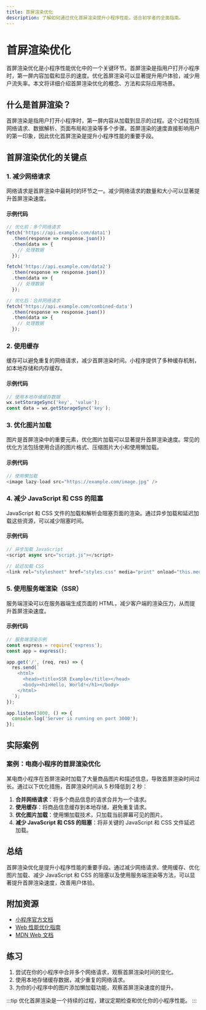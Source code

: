 ```yaml
---
title: 首屏渲染优化
description: 了解如何通过优化首屏渲染提升小程序性能，适合初学者的全面指南。
---
```


# 首屏渲染优化

首屏渲染优化是小程序性能优化中的一个关键环节。首屏渲染是指用户打开小程序时，第一屏内容加载和显示的速度。优化首屏渲染可以显著提升用户体验，减少用户流失率。本文将详细介绍首屏渲染优化的概念、方法和实际应用场景。

## 什么是首屏渲染？

首屏渲染是指用户打开小程序时，第一屏内容从加载到显示的过程。这个过程包括网络请求、数据解析、页面布局和渲染等多个步骤。首屏渲染的速度直接影响用户的第一印象，因此优化首屏渲染是提升小程序性能的重要手段。

## 首屏渲染优化的关键点

### 1. 减少网络请求

网络请求是首屏渲染中最耗时的环节之一。减少网络请求的数量和大小可以显著提升首屏渲染速度。

#### 示例代码

```javascript
// 优化前：多个网络请求
fetch('https://api.example.com/data1')
  .then(response => response.json())
  .then(data => {
    // 处理数据
  });

fetch('https://api.example.com/data2')
  .then(response => response.json())
  .then(data => {
    // 处理数据
  });

// 优化后：合并网络请求
fetch('https://api.example.com/combined-data')
  .then(response => response.json())
  .then(data => {
    // 处理数据
  });
```

### 2. 使用缓存

缓存可以避免重复的网络请求，减少首屏渲染时间。小程序提供了多种缓存机制，如本地存储和内存缓存。

#### 示例代码

```javascript
// 使用本地存储缓存数据
wx.setStorageSync('key', 'value');
const data = wx.getStorageSync('key');
```

### 3. 优化图片加载

图片是首屏渲染中的重要元素，优化图片加载可以显著提升首屏渲染速度。常见的优化方法包括使用合适的图片格式、压缩图片大小和使用懒加载。

#### 示例代码

```javascript
// 使用懒加载
<image lazy-load src="https://example.com/image.jpg" />
```

### 4. 减少 JavaScript 和 CSS 的阻塞

JavaScript 和 CSS 文件的加载和解析会阻塞页面的渲染。通过异步加载和延迟加载这些资源，可以减少阻塞时间。

#### 示例代码

```javascript
// 异步加载 JavaScript
<script async src="script.js"></script>

// 延迟加载 CSS
<link rel="stylesheet" href="styles.css" media="print" onload="this.media='all'" />
```

### 5. 使用服务端渲染（SSR）

服务端渲染可以在服务器端生成页面的 HTML，减少客户端的渲染压力，从而提升首屏渲染速度。

#### 示例代码

```javascript
// 服务端渲染示例
const express = require('express');
const app = express();

app.get('/', (req, res) => {
  res.send(`
    <html>
      <head><title>SSR Example</title></head>
      <body><h1>Hello, World!</h1></body>
    </html>
  `);
});

app.listen(3000, () => {
  console.log('Server is running on port 3000');
});
```

## 实际案例

### 案例：电商小程序的首屏渲染优化

某电商小程序在首屏渲染时加载了大量商品图片和描述信息，导致首屏渲染时间过长。通过以下优化措施，首屏渲染时间从 5 秒降低到 2 秒：

1. **合并网络请求**：将多个商品信息的请求合并为一个请求。
2. **使用缓存**：将商品信息缓存到本地存储，避免重复请求。
3. **优化图片加载**：使用懒加载技术，只加载当前屏幕可见的图片。
4. **减少 JavaScript 和 CSS 的阻塞**：将非关键的 JavaScript 和 CSS 文件延迟加载。

## 总结

首屏渲染优化是提升小程序性能的重要手段。通过减少网络请求、使用缓存、优化图片加载、减少 JavaScript 和 CSS 的阻塞以及使用服务端渲染等方法，可以显著提升首屏渲染速度，改善用户体验。

## 附加资源

- [小程序官方文档](https://developers.weixin.qq.com/miniprogram/dev/framework/)
- [Web 性能优化指南](https://developers.google.com/web/fundamentals/performance/)
- [MDN Web 文档](https://developer.mozilla.org/zh-CN/docs/Web/Performance)

## 练习

1. 尝试在你的小程序中合并多个网络请求，观察首屏渲染时间的变化。
2. 使用本地存储缓存数据，减少重复的网络请求。
3. 为你的小程序中的图片添加懒加载功能，观察首屏渲染速度的提升。

:::tip
优化首屏渲染是一个持续的过程，建议定期检查和优化你的小程序性能。
:::